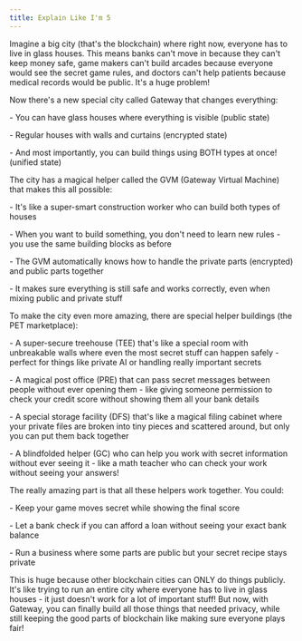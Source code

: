 ```yaml
---
title: Explain Like I'm 5
---
```


>

Imagine a big city (that's the blockchain) where right now, everyone has to live in glass houses. This means banks can't move in because they can't keep money safe, game makers can't build arcades because everyone would see the secret game rules, and doctors can't help patients because medical records would be public. It's a huge problem!

Now there's a new special city called Gateway that changes everything:

\- You can have glass houses where everything is visible (public state)

\- Regular houses with walls and curtains (encrypted state)

\- And most importantly, you can build things using BOTH types at once! (unified state)



The city has a magical helper called the GVM (Gateway Virtual Machine) that makes this all possible:

\- It's like a super-smart construction worker who can build both types of houses

\- When you want to build something, you don't need to learn new rules - you use the same building blocks as before

\- The GVM automatically knows how to handle the private parts (encrypted) and public parts together

\- It makes sure everything is still safe and works correctly, even when mixing public and private stuff



To make the city even more amazing, there are special helper buildings (the PET marketplace):

\- A super-secure treehouse (TEE) that's like a special room with unbreakable walls where even the most secret stuff can happen safely - perfect for things like private AI or handling really important secrets

\- A magical post office (PRE) that can pass secret messages between people without ever opening them - like giving someone permission to check your credit score without showing them all your bank details

\- A special storage facility (DFS) that's like a magical filing cabinet where your private files are broken into tiny pieces and scattered around, but only you can put them back together

\- A blindfolded helper (GC) who can help you work with secret information without ever seeing it - like a math teacher who can check your work without seeing your answers!



The really amazing part is that all these helpers work together. You could:

\- Keep your game moves secret while showing the final score

\- Let a bank check if you can afford a loan without seeing your exact bank balance

\- Run a business where some parts are public but your secret recipe stays private



This is huge because other blockchain cities can ONLY do things publicly. It's like trying to run an entire city where everyone has to live in glass houses - it just doesn't work for a lot of important stuff! But now, with Gateway, you can finally build all those things that needed privacy, while still keeping the good parts of blockchain like making sure everyone plays fair!
